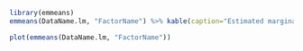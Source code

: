 
```r
library(emmeans)
emmeans(DataName.lm, "FactorName") %>% kable(caption="Estimated marginal means for ResponseName, grouped by FactorName.")
```


```r
plot(emmeans(DataName.lm, "FactorName"))
```

